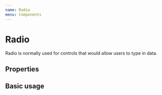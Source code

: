 ```yaml
---
name: Radio
menu: Components
---
```



# Radio

Radio is normally used for controls that would allow users to type in data.

## Properties

<Props of={Radio} />

## Basic usage

<Playground>
  <RadioGroup>
    <Radio label="Test Radio" value="1" />
    <Radio label="Test Radio" value="2" />
  </RadioGroup>
</Playground>
